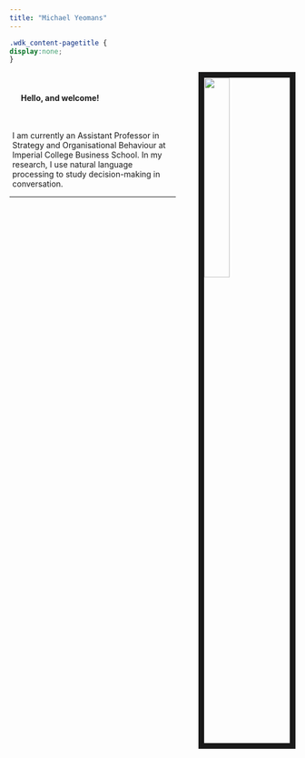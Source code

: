 ```yaml
---
title: "Michael Yeomans"
---
```

<link rel="stylesheet" href="styles.css" type="text/css">

```css
.wdk_content-pagetitle {
display:none;
}
```

<img src="images/mikeface.jpg" style="width:30%; border:10px solid; margin-right: 0px; margin-left: 40px" align="right">
<br/>
<h4 style="margin-left: 20px">Hello, and welcome!</h4>
<br/>
<div style="margin-left: 5px">

I am currently an Assistant Professor in Strategy and Organisational Behaviour at Imperial College Business School. In my research, I use natural language processing to study decision-making in conversation.

</div>
***
